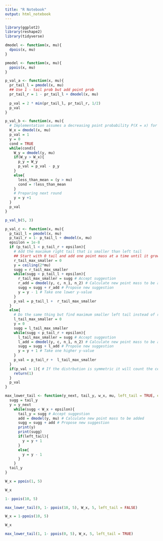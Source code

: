 ```yaml
---
title: "R Notebook"
output: html_notebook
---
```


```r
library(ggplot2)
library(reshape2)
library(tidyverse)
```

```r
dmodel <- function(x, mu){
  dpois(x, mu)
}

pmodel <- function(x, mu){
  ppois(x, mu)
}

```

```r
p_val_a <- function(x, mu){
  pr_tail_l = pmodel(x, mu)
  ## Use 1 - tail prob but add point prob
  pr_tail_r = 1 - pr_tail_l + dmodel(x, mu)
  
  p_val = 2 * min(pr_tail_l, pr_tail_r, 1/2)
  p_val
}

p_val_b <- function(x, mu){
  # Implementation assumes a decreasing point probability P(X = x) for increasing x after the mean value has passed
  W_x = dmodel(x, mu)
  p_val = 1
  y = 0
  cond = TRUE
  while(cond){
    W_y = dmodel(y, mu)
    if(W_y > W_x){
      p_y = W_y
      p_val = p_val - p_y
    }
    else{
      less_than_mean = (y > mu)
      cond = !less_than_mean
    }
    # Preparing next round
    y = y +1
  }
  p_val
}

p_val_b(5, 3)

p_val_c <- function(x, mu){
  p_tail_l = pmodel(x, mu)
  p_tail_r = 1- p_tail_l + dmodel(x, mu)
  epsilon = 1e-8
  if (p_tail_l < p_tail_r + epsilon){
    # Add the maximum right tail that is smaller than left tail
    ## Start with 0 tail and add one point mass at a time until it grow bigger than left tail
    r_tail_max_smaller = 0
    y = ceiling(2*mu)
    sugg = r_tail_max_smaller
    while(sugg < p_tail_l + epsilon){
      r_tail_max_smaller = sugg # Accept suggestion
      r_add = dmodel(y, c, n_1, n_2) # Calculate new point mass to be added
      sugg = sugg + r_add # Propose new suggestion
      y = y - 1 # Take one lower y-value
    }
    p_val = p_tail_l +  r_tail_max_smaller
  }
  else{
    # Do the same thing but find maximum smaller left tail instead of right
    l_tail_max_smaller = 0
    y = 0
    sugg = l_tail_max_smaller
    while(sugg < p_tail_r + epsilon){
      l_tail_max_smaller = sugg # Accept suggestion
      l_add = dmodel(y, c, n_1, n_2) # Calculate new point mass to be added
      sugg = sugg + l_add # Propose new suggestion
      y = y + 1 # Take one higher y-value
    }
    p_val = p_tail_r +  l_tail_max_smaller
  }
  if(p_val > 1){ # If the distrbution is symmetric it will count the central event twice.
    return(1)
  }
  p_val
}

max_lower_tail <- function(y_next, tail_y, w_x, mu, left_tail = TRUE, epsilon = 1e-8){
  sugg = tail_y
  y = y_next
    while(sugg < W_x + epsilon){
      tail_y = sugg # Accept suggestion
      add = dmodel(y, mu) # Calculate new point mass to be added
      sugg = sugg + add # Propose new suggestion
      print(y)
      print(sugg)
      if(left_tail){
        y = y + 1
      }
      else{
        y = y - 1 
      }
    }
  tail_y
}

```

```r
W_x = ppois(1, 5)

W_x

1- ppois(10, 5)

max_lower_tail(9, 1- ppois(10, 5), W_x, 5, left_tail = FALSE)

W_x = 1-ppois(10, 5)

W_x

max_lower_tail(1, 1- ppois(0, 5), W_x, 5, left_tail = TRUE)


```



